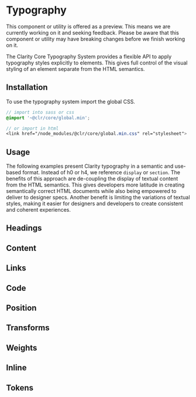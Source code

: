 
<Meta title="Foundation/Typography/Getting Started" />

# Typography

<cds-alert-group status="warning" cds-layout="m-b:lg">
  <cds-alert>
    This component or utility is offered as a preview. This means we are currently working on it and seeking feedback.
    Please be aware that this component or utility may have breaking changes before we finish working on it.
  </cds-alert>
</cds-alert-group>

The Clarity Core Typography System provides a flexible API to apply typography
styles explicitly to elements. This gives full control of the visual styling of
an element separate from the HTML semantics.

## Installation

To use the typography system import the global CSS.

```scss
// import into sass or css
@import '~@clr/core/global.min';

// or import in html
<link href="/node_modules/@clr/core/global.min.css" rel="stylesheet">
```

## Usage

The following examples present Clarity typography in a semantic and use-based format.
Instead of h0 or h4, we reference `display` or `section`. The benefits of this approach
are de-coupling the display of textual content from the HTML semantics. This gives
developers more latitude in creating semantically correct HTML documents while also
being empowered to deliver to designer specs. Another benefit is limiting the
variations of textual styles, making it easier for designers and developers to
create consistent and coherent experiences.

## Headings

<Preview>
  <Story id="foundation-typography-stories--headings" />
</Preview>

## Content

<Preview>
  <Story id="foundation-typography-stories--content" />
</Preview>

## Links

<Preview>
  <Story id="foundation-typography-stories--links" />
</Preview>

## Code

<Preview>
  <Story id="foundation-typography-stories--code" />
</Preview>

## Position

<Preview>
  <Story id="foundation-typography-stories--position" />
</Preview>

## Transforms

<Preview>
  <Story id="foundation-typography-stories--transforms" />
</Preview>

## Weights

<Preview>
  <Story id="foundation-typography-stories--weights" />
</Preview>

## Inline

<Preview>
  <Story id="foundation-typography-stories--inline" />
</Preview>

## Tokens

<Preview>
  <Story id="foundation-design-tokens-stories--typography" />
</Preview>
